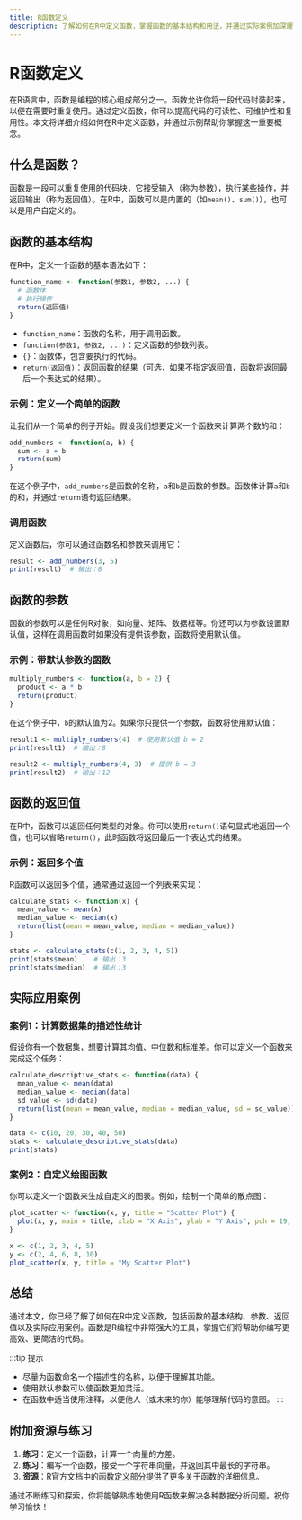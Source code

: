 ```yaml
---
title: R函数定义
description: 了解如何在R中定义函数，掌握函数的基本结构和用法，并通过实际案例加深理解。
---
```


# R函数定义

在R语言中，函数是编程的核心组成部分之一。函数允许你将一段代码封装起来，以便在需要时重复使用。通过定义函数，你可以提高代码的可读性、可维护性和复用性。本文将详细介绍如何在R中定义函数，并通过示例帮助你掌握这一重要概念。

## 什么是函数？

函数是一段可以重复使用的代码块，它接受输入（称为参数），执行某些操作，并返回输出（称为返回值）。在R中，函数可以是内置的（如`mean()`、`sum()`），也可以是用户自定义的。

## 函数的基本结构

在R中，定义一个函数的基本语法如下：

```r
function_name <- function(参数1, 参数2, ...) {
  # 函数体
  # 执行操作
  return(返回值)
}
```

- `function_name`：函数的名称，用于调用函数。
- `function(参数1, 参数2, ...)`：定义函数的参数列表。
- `{}`：函数体，包含要执行的代码。
- `return(返回值)`：返回函数的结果（可选，如果不指定返回值，函数将返回最后一个表达式的结果）。

### 示例：定义一个简单的函数

让我们从一个简单的例子开始。假设我们想要定义一个函数来计算两个数的和：

```r
add_numbers <- function(a, b) {
  sum <- a + b
  return(sum)
}
```

在这个例子中，`add_numbers`是函数的名称，`a`和`b`是函数的参数。函数体计算`a`和`b`的和，并通过`return`语句返回结果。

### 调用函数

定义函数后，你可以通过函数名和参数来调用它：

```r
result <- add_numbers(3, 5)
print(result)  # 输出：8
```

## 函数的参数

函数的参数可以是任何R对象，如向量、矩阵、数据框等。你还可以为参数设置默认值，这样在调用函数时如果没有提供该参数，函数将使用默认值。

### 示例：带默认参数的函数

```r
multiply_numbers <- function(a, b = 2) {
  product <- a * b
  return(product)
}
```

在这个例子中，`b`的默认值为2。如果你只提供一个参数，函数将使用默认值：

```r
result1 <- multiply_numbers(4)  # 使用默认值 b = 2
print(result1)  # 输出：8

result2 <- multiply_numbers(4, 3)  # 提供 b = 3
print(result2)  # 输出：12
```

## 函数的返回值

在R中，函数可以返回任何类型的对象。你可以使用`return()`语句显式地返回一个值，也可以省略`return()`，此时函数将返回最后一个表达式的结果。

### 示例：返回多个值

R函数可以返回多个值，通常通过返回一个列表来实现：

```r
calculate_stats <- function(x) {
  mean_value <- mean(x)
  median_value <- median(x)
  return(list(mean = mean_value, median = median_value))
}

stats <- calculate_stats(c(1, 2, 3, 4, 5))
print(stats$mean)    # 输出：3
print(stats$median)  # 输出：3
```

## 实际应用案例

### 案例1：计算数据集的描述性统计

假设你有一个数据集，想要计算其均值、中位数和标准差。你可以定义一个函数来完成这个任务：

```r
calculate_descriptive_stats <- function(data) {
  mean_value <- mean(data)
  median_value <- median(data)
  sd_value <- sd(data)
  return(list(mean = mean_value, median = median_value, sd = sd_value))
}

data <- c(10, 20, 30, 40, 50)
stats <- calculate_descriptive_stats(data)
print(stats)
```

### 案例2：自定义绘图函数

你可以定义一个函数来生成自定义的图表。例如，绘制一个简单的散点图：

```r
plot_scatter <- function(x, y, title = "Scatter Plot") {
  plot(x, y, main = title, xlab = "X Axis", ylab = "Y Axis", pch = 19, col = "blue")
}

x <- c(1, 2, 3, 4, 5)
y <- c(2, 4, 6, 8, 10)
plot_scatter(x, y, title = "My Scatter Plot")
```

## 总结

通过本文，你已经了解了如何在R中定义函数，包括函数的基本结构、参数、返回值以及实际应用案例。函数是R编程中非常强大的工具，掌握它们将帮助你编写更高效、更简洁的代码。

:::tip 提示
- 尽量为函数命名一个描述性的名称，以便于理解其功能。
- 使用默认参数可以使函数更加灵活。
- 在函数中适当使用注释，以便他人（或未来的你）能够理解代码的意图。
:::

## 附加资源与练习

1. **练习**：定义一个函数，计算一个向量的方差。
2. **练习**：编写一个函数，接受一个字符串向量，并返回其中最长的字符串。
3. **资源**：R官方文档中的[函数定义部分](https://cran.r-project.org/doc/manuals/r-release/R-intro.html#Writing-your-own-functions)提供了更多关于函数的详细信息。

通过不断练习和探索，你将能够熟练地使用R函数来解决各种数据分析问题。祝你学习愉快！